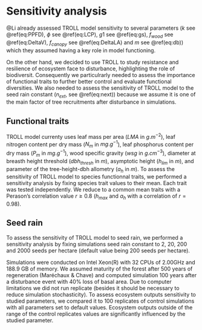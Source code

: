 # Sensitivity analysis

@Li already assessed TROLL model sensitivity to several parameters ($k$ see \@ref(eq:PPFD), $\phi$ see \@ref(eq:LCP), $g1$ see \@ref(eq:gs), $f_{wood}$ see \@ref(eq:DeltaV), $f_{canopy}$ see \@ref(eq:DeltaLA) and $m$ see \@ref(eq:db)) which they assumed having a key role in model functioning.

On the other hand, we decided to use TROLL to study resistance and resilience of ecosystem face to disturbance, highlighting the role of biodiversit. Consequently we particulrarly needed to assess the importance of functional traits to further better control and evaluate functional diversities. We also needed to assess the sensitivity of TROLL model to the seed rain constant ($n_{ext}$, see \@ref(eq:next)) because we assume it is one of the main factor of tree recruitments after disturbance in simulations.

## Functional traits

TROLL model currenty uses leaf mass per area ($LMA$ in $g.m^{-2}$), leaf nitrogen content per dry mass ($N_m$ in $mg.g^{-1}$), leaf phosphorus content per dry mass ($P_m$ in $mg.g^{-1}$), wood specific gravity ($wsg$ in $g.cm^{-3}$), diameter at breasth height threshold ($dbh_{thresh}$ in $m$), asymptotic height ($h_{lim}$ in $m$), and parameter of the tree-height-dbh allometry ($a_h$ in $m$). To assess the sensitivity of TROLL model to species functionnal traits, we performed a sensitivity analysis by fixing species trait values to their mean. Each trait was tested independently. We reduce to a common mean traits with a Perason's correlation value $r \geq 0.8$ ($h_{max}$ and $a_h$ with a correlation of $r=0.98$).

## Seed rain

To assess the sensitivity of TROLL model to seed rain, we performed a sensitivity analysis by fixing simulations seed rain constant to 2, 20, 200 and 2000 seeds per hectare (default value being 200 seeds per hectare).

Simulations were conducted on Intel Xeon(R) with 32 CPUs of 2.00GHz and 188.9 GB of memory. We assumed maturity of the forest after 500 years of regeneration (Maréchaux & Chave) and computed simulation 100 years after a disturbance event with 40% loss of basal area. Due to computer limitations we did not run replicate (besides it should be necessary to reduce simulation stochasticity). To assess ecosystem outputs sensitivity to studied parameters, we compared it to 100 replicates of control simulations with all parameters set to default values. Ecosystem outputs outside of the range of the control replicates values are significantly influenced by the studied parameter.
